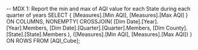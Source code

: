 -- MDX 1: Report the min and max of AQI value for each State during each quarter of years
SELECT 
    {
		[Measures].[Min AQI], 
		[Measures].[Max AQI]
	} ON COLUMNS,
    NONEMPTY(
        CROSSJOIN(
            [Dim Date].[Year].[Year].Members,
            [Dim Date].[Quarter].[Quarter].Members,
            [Dim County].[State].[State].Members
        ),
        {[Measures].[Min AQI], [Measures].[Max AQI]} 
    ) ON ROWS
FROM [AQI_Cube];